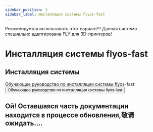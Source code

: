 ```yaml
---
sidebar_position: 1
sidebar_label: Инсталляция системы flyos-fast
---
```


Рекомендуется использовать этот вариант!!! Данная система специально адаптирована FLY для 3D-принтеров!

# Инсталляция системы flyos-fast

## Инсталляция системы

Обучающее руководство по инсталляции системы flyos-fast: <Button variant="contained" disableElevation href="/docs/DebugDoc/flyos-fast/#introduction">Обучающее руководство по инсталляции системы flyos-fast</Button>


## **Ой! Оставшаяся часть документации находится в процессе обновления,敬请 ожидать....**
